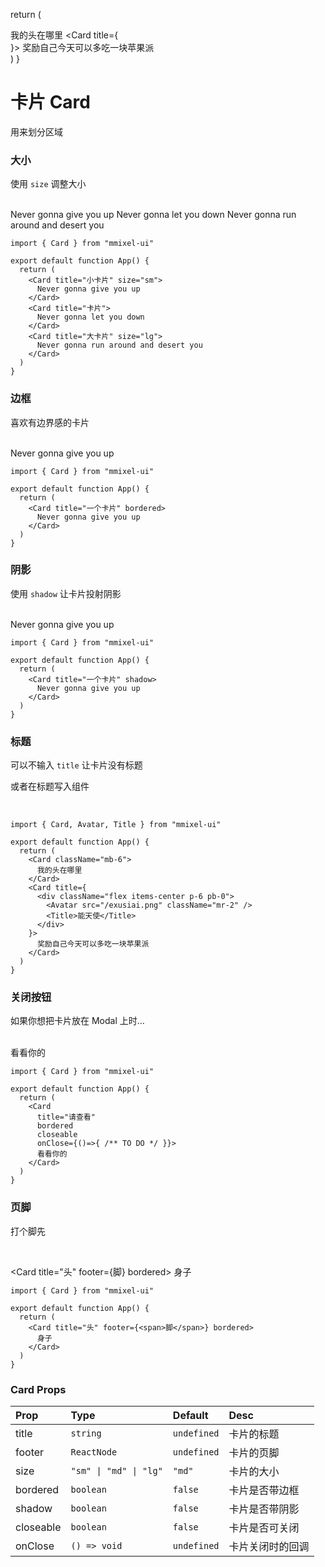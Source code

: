   return (
    <div className="p-6 bg-slate-200 dark:bg-zinc-800 grid gap-6 rounded-md">
      <Card>
        我的头在哪里
      </Card>
      <Card title={
        <div className="flex items-center p-6 pb-0">
          <Avatar src="/exusiai.png" className="mr-2" />
          <Title>能天使</Title>
        </div>
      }>
        奖励自己今天可以多吃一块苹果派
      </Card>
    </div>
    )
}

# 卡片 Card

用来划分区域

### 大小

使用 `size` 调整大小

<br/>

<div className="p-6 bg-slate-200 dark:bg-zinc-800 grid gap-6 rounded-md">
  <Card title="小卡片" size="sm">
    Never gonna give you up
  </Card>
  <Card title="卡片">
    Never gonna let you down
  </Card>
  <Card title="大卡片" size="lg">
    Never gonna run around and desert you
  </Card>
</div>

```tsx copy
import { Card } from "mmixel-ui"

export default function App() {
  return (
    <Card title="小卡片" size="sm">
      Never gonna give you up
    </Card>
    <Card title="卡片">
      Never gonna let you down
    </Card>
    <Card title="大卡片" size="lg">
      Never gonna run around and desert you
    </Card>
  )
}
```

### 边框

喜欢有边界感的卡片

<br/>

<Card title="一个卡片" bordered>
  Never gonna give you up
</Card>

```tsx copy
import { Card } from "mmixel-ui"

export default function App() {
  return (
    <Card title="一个卡片" bordered>
      Never gonna give you up
    </Card>
  )
}
```

### 阴影

使用 `shadow` 让卡片投射阴影

<br/>

<div className="p-6 bg-slate-200 dark:bg-zinc-800 rounded-md">
  <Card title="一个卡片" shadow>
    Never gonna give you up
  </Card>
</div>

```tsx copy
import { Card } from "mmixel-ui"

export default function App() {
  return (
    <Card title="一个卡片" shadow>
      Never gonna give you up
    </Card>
  )
}
```

### 标题

可以不输入 `title` 让卡片没有标题

或者在标题写入组件

<br/>

<NoTitle />

```tsx copy
import { Card, Avatar, Title } from "mmixel-ui"

export default function App() {
  return (
    <Card className="mb-6">
      我的头在哪里
    </Card>
    <Card title={
      <div className="flex items-center p-6 pb-0">
        <Avatar src="/exusiai.png" className="mr-2" />
        <Title>能天使</Title>
      </div>
    }>
      奖励自己今天可以多吃一块苹果派
    </Card>
  )
}
```

### 关闭按钮

如果你想把卡片放在 Modal 上时...

<br/>

<Card title="请查看" bordered closeable>
  看看你的
</Card>

```tsx copy
import { Card } from "mmixel-ui"

export default function App() {
  return (
    <Card 
      title="请查看"
      bordered 
      closeable
      onClose={()=>{ /** TO DO */ }}>
      看看你的
    </Card>
  )
}
```

### 页脚

打个脚先

<br/>

<Card title="头" footer={<span>脚</span>} bordered>
  身子
</Card>

```tsx copy
import { Card } from "mmixel-ui"

export default function App() {
  return (
    <Card title="头" footer={<span>脚</span>} bordered>
      身子
    </Card>
  )
}
```

### Card Props

| Prop      | Type                   | Default     | Desc             |
| :-------- | :--------------------- | :---------- | :--------------- |
| title     | `string`               | `undefined` | 卡片的标题       |
| footer    | `ReactNode`            | `undefined` | 卡片的页脚       |
| size      | `"sm" \| "md" \| "lg"` | `"md"`      | 卡片的大小       |
| bordered  | `boolean`              | `false`     | 卡片是否带边框   |
| shadow    | `boolean`              | `false`     | 卡片是否带阴影   |
| closeable | `boolean`              | `false`     | 卡片是否可关闭   |
| onClose   | `() => void`           | `undefined` | 卡片关闭时的回调 |
